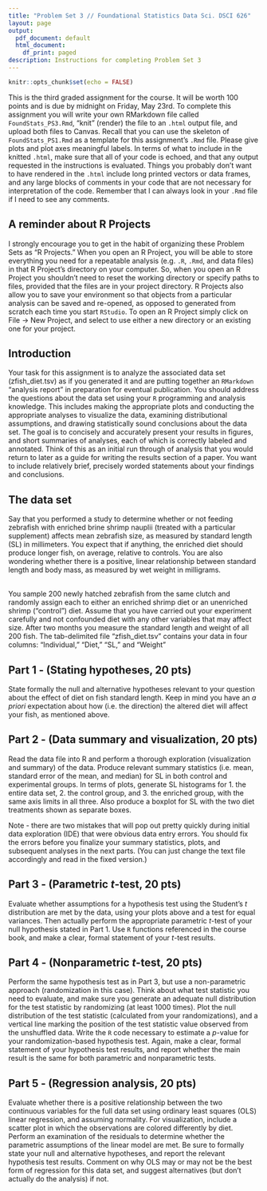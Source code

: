 ```yaml
---
title: "Problem Set 3 // Foundational Statistics Data Sci. DSCI 626"
layout: page
output:
  pdf_document: default
  html_document:
    df_print: paged
description: Instructions for completing Problem Set 3
---
```


```r
knitr::opts_chunk$set(echo = FALSE)
```


This is the third graded assignment for the course. It will be worth 100 points and is due by midnight on Friday, May 23rd. To complete this assignment you will write your own RMarkdown file called `FoundStats_PS3.Rmd`, "knit" (render) the file to an `.html` output file, and upload both files to Canvas. Recall that you can use the skeleton of `FoundStats_PS1.Rmd` as a template for this assignment's `.Rmd` file. Please give plots and plot axes meaningful labels. In terms of what to include in the knitted `.html`, make sure that all of your code is echoed, and that any output requested in the instructions is evaluated. Things you probably don't want to have rendered in the `.html` include long printed vectors or data frames, and any large blocks of comments in your code that are not necessary for interpretation of the code. Remember that I can always look in your `.Rmd` file if I need to see any comments. 


## A reminder about R Projects

I strongly encourage you to get in the habit of organizing these Problem Sets as "R Projects." When you open an R Project, you will be able to store everything you need for a repeatable analysis (e.g. `.R`, `.Rmd`, and data files) in that R Project's directory on your computer. So, when you open an R Project you shouldn't need to reset the working directory or specify paths to files, provided that the files are in your project directory. R Projects also allow you to save your environment so that objects from a particular analysis can be saved and re-opened, as opposed to generated from scratch each time you start `RStudio`. To open an R Project simply click on File -> New Project, and select to use either a new directory or an existing one for your project.


## Introduction

Your task for this assignment is to analyze the associated data set (zfish_diet.tsv) as if you generated it and are putting together an `RMarkdown` "analysis report" in preparation for eventual publication. You should address the questions about the data set using your `R` programming and analysis knowledge. This includes making the appropriate plots and conducting the appropriate analyses to visualize the data, examining distributional assumptions, and drawing statistically sound conclusions about the data set. The goal is to concisely and accurately present your results in figures, and short summaries of analyses, each of which is correctly labeled and annotated. Think of this as an initial run through of analysis that you would return to later as a guide for writing the results section of a paper. You want to include relatively brief, precisely worded statements about your findings and conclusions. 


## The data set

Say that you performed a study to determine whether or not feeding zebrafish with enriched brine shrimp nauplii (treated with a particular supplement) affects mean zebrafish size, as measured by standard length (SL) in millimeters. You expect that if anything, the enriched diet should produce longer fish, on average, relative to controls. You are also wondering whether there is a positive, linear relationship between standard length and body mass, as measured by wet weight in milligrams.

<br>
You sample 200 newly hatched zebrafish from the same clutch and randomly assign each to either an enriched shrimp diet or an unenriched shrimp (“control”) diet. Assume that you have carried out your experiment carefully and not confounded diet with any other variables that may affect size. After two months you measure the standard length and weight of all 200 fish. The tab-delimited file “zfish_diet.tsv” contains your data in four columns: “Individual,” “Diet,” “SL,” and “Weight”


## Part 1 - (Stating hypotheses, 20 pts)

State formally the null and alternative hypotheses relevant to your question about the effect of diet on fish standard length. Keep in mind you have an *a priori* expectation about how (i.e. the direction) the altered diet will affect your fish, as mentioned above.

## Part 2 - (Data summary and visualization, 20 pts)

Read the data file into R and perform a thorough exploration (visualization and summary) of the data. Produce relevant summary statistics (i.e. mean, standard error of the mean, and median) for SL in both control and experimental groups. In terms of plots, generate SL histograms for 1. the entire data set, 2. the control group, and 3. the enriched group, with the same axis limits in all three. Also produce a boxplot for SL with the two diet treatments shown as separate boxes. 

Note - there are two mistakes that will pop out pretty quickly during initial data exploration (IDE) that were obvious data entry errors. You should fix the errors before you finalize your summary statistics, plots, and subsequent analyses in the next parts. (You can just change the text file accordingly and read in the fixed version.)

## Part 3 - (Parametric *t*-test, 20 pts)

Evaluate whether assumptions for a hypothesis test using the Student’s *t* distribution are met by the data, using your plots above and a test for equal variances. Then actually perform the appropriate parametric *t*-test of your null hypothesis stated in Part 1. Use `R` functions referenced in the course book, and make a clear, formal statement of your *t*-test results.

## Part 4 - (Nonparametric *t*-test, 20 pts)

Perform the same hypothesis test as in Part 3, but use a non-parametric approach (randomization in this case). Think about what test statistic you need to evaluate, and make sure you generate an adequate null distribution for the test statistic by randomizing (at least 1000 times). Plot the null distribution of the test statistic (calculated from your randomizations), and a vertical line marking the position of the test statistic value observed from the unshuffled data. Write the `R` code necessary to estimate a *p*-value for your randomization-based hypothesis test. Again, make a clear, formal statement of your hypothesis test results, and report whether the main result is the same for both parametric and nonparametric tests.

## Part 5 - (Regression analysis, 20 pts)

Evaluate whether there is a positive relationship between the two continuous variables for the full data set using ordinary least squares (OLS) linear regression, and assuming normality. For visualization, include a scatter plot in which the observations are colored differently by diet. Perform an examination of the residuals to determine whether the parametric assumptions of the linear model are met. Be sure to formally state your null and alternative hypotheses, and report the relevant hypothesis test results. Comment on why OLS may or may not be the best form of regression for this data set, and suggest alternatives (but don't actually do the analysis) if not. 